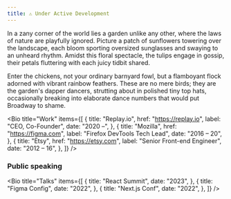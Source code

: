 ```yaml
---
title: ⚠️ Under Active Development
---
```


In a zany corner of the world lies a garden unlike any other, where the laws of nature are playfully ignored. Picture a patch of sunflowers towering over the landscape, each bloom sporting oversized sunglasses and swaying to an unheard rhythm. Amidst this floral spectacle, the tulips engage in gossip, their petals fluttering with each juicy tidbit shared.

Enter the chickens, not your ordinary barnyard fowl, but a flamboyant flock adorned with vibrant rainbow feathers. These are no mere birds; they are the garden's dapper dancers, strutting about in polished tiny top hats, occasionally breaking into elaborate dance numbers that would put Broadway to shame.




<Bio
  title="Work"
  items={[
    {
      title: "Replay.io",
      href: "https://replay.io",
      label: "CEO, Co-Founder",
      date: "2020 –",
    },
    {
      title: "Mozilla",
      href: "https://figma.com",
      label: "Firefox DevTools Tech Lead",
      date: "2016 – 20",
    },
    {
      title: "Etsy",
      href: "https://etsy.com",
      label: "Senior Front-end Engineer",
      date: "2012 – 16",
    },
  ]}
/>


### Public speaking


<Bio
  title="Talks"
  items={[
    {
      title: "React Summit",
      date: "2023",
    },
    {
      title: "Figma Config",
      date: "2022",
    },
    {
      title: "Next.js Conf",
      date: "2022",
    },
  ]}
/>

